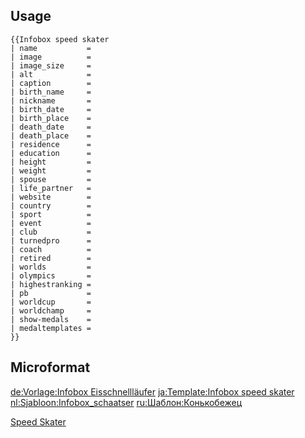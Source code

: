{{Documentation subpage}}
<!-- PLEASE ADD CATEGORIES AND INTERWIKIS AT THE BOTTOM OF THIS PAGE -->

{{Uses Infobox sportsperson}}

==Usage==
<pre>
{{Infobox speed skater
| name           = 
| image          = 
| image_size     = 
| alt            = 
| caption        = 
| birth_name     = 
| nickname       = 
| birth_date     = 
| birth_place    = 
| death_date     = 
| death_place    = 
| residence      = 
| education      = 
| height         = 
| weight         = 
| spouse         = 
| life_partner   = 
| website        = 
| country        = 
| sport          = 
| event          = 
| club           = 
| turnedpro      = 
| coach          = 
| retired        = 
| worlds         = 
| olympics       = 
| highestranking = 
| pb             = 
| worldcup       = 
| worldchamp     = 
| show-medals    = 
| medaltemplates = 
}}
</pre>

== Microformat ==
{{UF-hcard-person}}

<includeonly>
<!-- CATEGORIES AND INTERWIKIS HERE, THANKS -->
[[Category:Sportsperson infobox templates|Speed Skater]]

[[de:Vorlage:Infobox Eisschnellläufer]]
[[ja:Template:Infobox speed skater]]
[[nl:Sjabloon:Infobox_schaatser]]
[[ru:Шаблон:Конькобежец]]
</includeonly>